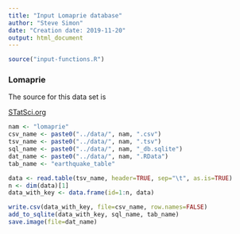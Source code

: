 ```yaml
---
title: "Input Lomaprie database"
author: "Steve Simon"
date: "Creation date: 2019-11-20"
output: html_document
---
```

```r
source("input-functions.R")
```

### Lomaprie

The source for this data set is

[STatSci.org](http://www.statsci.org/data/general/lomaprie.html)

```r
nam <- "lomaprie"
csv_name <- paste0("../data/", nam, ".csv")
tsv_name <- paste0("../data/", nam, ".tsv")
sql_name <- paste0("../data/", nam, "_db.sqlite")
dat_name <- paste0("../data/", nam, ".RData")
tab_name <- "earthquake_table"

data <- read.table(tsv_name, header=TRUE, sep="\t", as.is=TRUE)
n <- dim(data)[1]
data_with_key <- data.frame(id=1:n, data)
```


```r
write.csv(data_with_key, file=csv_name, row.names=FALSE)
add_to_sqlite(data_with_key, sql_name, tab_name)
save.image(file=dat_name)
```
